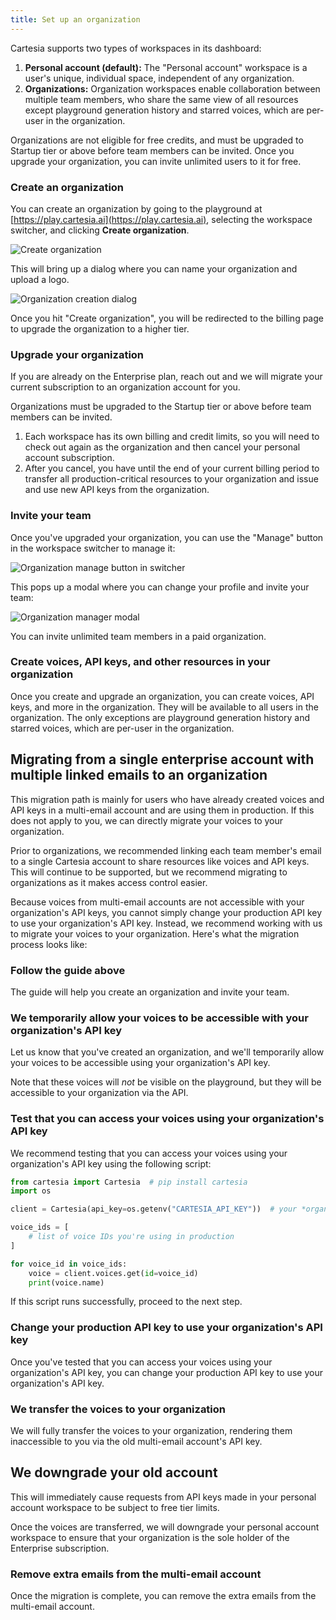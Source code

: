 ```yaml
---
title: Set up an organization
---
```


Cartesia supports two types of workspaces in its dashboard:

1. **Personal account (default):** The "Personal account" workspace is a user's unique, individual space, independent of any organization.
2. **Organizations:** Organization workspaces enable collaboration between multiple team members, who share the same view of all resources except playground generation history and starred voices, which are per-user in the organization.

<Warning>
	Organizations are not eligible for free credits, and must be upgraded to Startup tier or above before team members can be invited. Once you upgrade your organization, you can invite unlimited users to it for free.
</Warning>

<Steps>

### Create an organization

You can create an organization by going to the playground at [https://play.cartesia.ai](https://play.cartesia.ai), selecting the workspace switcher, and clicking **Create organization**.

<Frame background="subtle">
  <img src="../assets/images/orgs_step_1.png" alt="Create organization" />
</Frame>

This will bring up a dialog where you can name your organization and upload a logo.

<Frame background="subtle">
  <img src="../assets/images/orgs_step_2.png" alt="Organization creation dialog" />
</Frame>

Once you hit "Create organization", you will be redirected to the billing page to upgrade the organization to a higher tier.

### Upgrade your organization

<Note>
If you are already on the Enterprise plan, reach out and we will migrate your current subscription to an organization account for you.
</Note>

Organizations must be upgraded to the Startup tier or above before team members can be invited.

1. Each workspace has its own billing and credit limits, so you will need to check out again as the organization and then cancel your personal account subscription.
2. After you cancel, you have until the end of your current billing period to transfer all production-critical resources to your organization and issue and use new API keys from the organization.

### Invite your team

Once you've upgraded your organization, you can use the "Manage" button in the workspace switcher to manage it:

<Frame background="subtle">
  <img src="../assets/images/orgs_step_3.png" alt="Organization manage button in switcher" />
</Frame>

This pops up a modal where you can change your profile and invite your team:

<Frame background="subtle">
  <img src="../assets/images/orgs_modal.png" alt="Organization manager modal" />
</Frame>

You can invite unlimited team members in a paid organization.

### Create voices, API keys, and other resources in your organization

Once you create and upgrade an organization, you can create voices, API keys, and more in the organization. They will be available to all users in the organization. The only exceptions are playground generation history and starred voices, which are per-user in the organization.

</Steps>

## Migrating from a single enterprise account with multiple linked emails to an organization

<Tip>

This migration path is mainly for users who have already created voices and API keys in a multi-email account and are using them in production. If this does not apply to you, we can directly migrate your voices to your organization.

</Tip>

Prior to organizations, we recommended linking each team member's email to a single Cartesia account to share resources like voices and API keys. This will continue to be supported, but we recommend migrating to organizations as it makes access control easier.

Because voices from multi-email accounts are not accessible with your organization's API keys, you cannot simply change your production API key to use your organization's API key. Instead, we recommend working with us to migrate your voices to your organization. Here's what the migration process looks like:

<Steps>

### Follow the guide above

The guide will help you create an organization and invite your team.

### We temporarily allow your voices to be accessible with your organization's API key

Let us know that you've created an organization, and we'll temporarily allow your voices to be accessible using your organization's API key.

Note that these voices will _not_ be visible on the playground, but they will be accessible to your organization via the API.

### Test that you can access your voices using your organization's API key

We recommend testing that you can access your voices using your organization's API key using the following script:

```python
from cartesia import Cartesia  # pip install cartesia
import os

client = Cartesia(api_key=os.getenv("CARTESIA_API_KEY"))  # your *organization* API key (not the multi-email account's API key!)

voice_ids = [
    # list of voice IDs you're using in production
]

for voice_id in voice_ids:
    voice = client.voices.get(id=voice_id)
    print(voice.name)
```

If this script runs successfully, proceed to the next step.

### Change your production API key to use your organization's API key

Once you've tested that you can access your voices using your organization's API key, you can change your production API key to use your organization's API key.

### We transfer the voices to your organization

We will fully transfer the voices to your organization, rendering them inaccessible to you via the old multi-email account's API key.

## We downgrade your old account

<Warning>
	This will immediately cause requests from API keys made in your personal account workspace to be subject to free tier limits.
</Warning>

Once the voices are transferred, we will downgrade your personal account workspace to ensure that your organization is the sole holder of the Enterprise subscription.

### Remove extra emails from the multi-email account

Once the migration is complete, you can remove the extra emails from the multi-email account.

</Steps>
